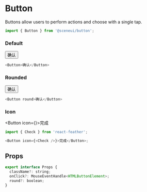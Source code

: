# Button

Buttons allow users to perform actions and choose with a single tap.

```js
import { Button } from '@sceneui/button';
```

### Default

<Button>确认</Button>

```js
<Button>确认</Button>
```

### Rounded

<Button round>确认</Button>

```js
<Button round>确认</Button>
```

### Icon

<Button icon={<Check />}>完成</Button>

```js
import { Check } from 'react-feather';

<Button icon={<Check />}>完成</Button>;
```

## Props

```js
export interface Props {
  className?: string;
  onClick?: MouseEventHandle<HTMLButtonElement>;
  round?: boolean;
}
```
